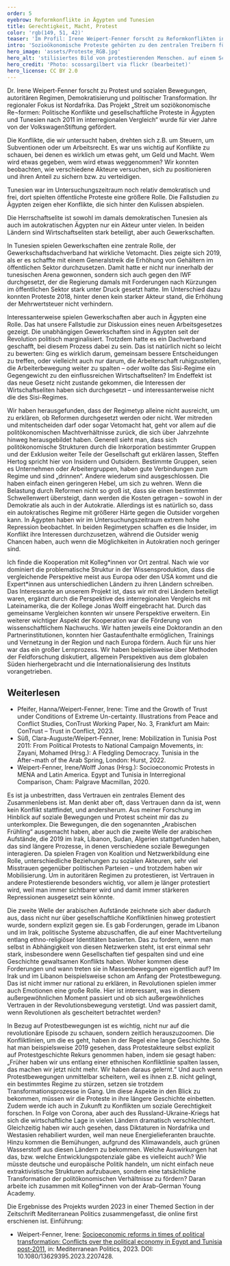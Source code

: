 ```yaml
---
order: 5
eyebrow: Reformkonflikte in Ägypten und Tunesien
title: Gerechtigkeit, Macht, Protest
color: 'rgb(149, 51, 42)'
teaser: 'Im Profil: Irene Weipert-Fenner forscht zu Reformkonflikten in Ägypten und Tunesien. Im Interview spricht sie über Gerechtigkeitsvorstellungen, Machtkämpfe und Unterschiede zwischen Regimetypen.'
intro: 'Sozioökonomische Proteste gehörten zu den zentralen Treibern für die Proteste und Revolutionen des „Arabischen Frühlings“. Doch auch nachdem verschiedene Diktatoren gestürzt wurden, verbesserte sich die Lage für die meisten Menschen nicht. Reformen, die die neuen Regierungen angingen, stießen oft auf heftige Gegenwehr. Irene Weipert-Fenner hat dazu im Projekt „Streit um sozioökonomische Reformen“ geforscht, das 2022 abgeschlossen wurde. Damit fand eine achtjährige Kooperation zwischen Nordafrika- und Lateinamerika-Expert\*innen aus Ägypten, Deutschland und Tunesien ihren Abschluss. '
hero_image: 'assets/Proteste_RGB.jpg'
hero_alt: 'stilisiertes Bild von protestierenden Menschen. auf einem Schild steht Game Over.'
hero_credit: 'Photo: scossargilbert via flickr (bearbeitet)'
hero_license: CC BY 2.0
---
```


<Interview title="Im Gespräch mit Irene Weipert-Fenner">

<InterviewParticipant name="Irene Weipert-Fenner" image="assets/Irene_RGB.png">

Dr. Irene Weipert-Fenner forscht zu Protest und sozialen Bewegungen, autoritären Regimen, Demokratisierung und politischer Transformation. Ihr regionaler Fokus ist Nordafrika. Das Projekt „Streit um soziökonomische Re¬formen: Politische Konflikte und gesellschaftliche Proteste in Ägypten und Tunesien nach 2011 im interregionalen Vergleich“ wurde für vier Jahre von der VolkswagenStiftung gefördert.

</InterviewParticipant>
<InterviewQuestion q="Das 2022 abgeschlossene Forschungsprojekt hat Konflikte um sozioökonomische Reformen analysiert, die in Ägypten und Tunesien in den letzten Jahren ausgetragen wurden, teils mit heftigen Auseinandersetzungen. Worum wurde gestritten?">

Die Konflikte, die wir untersucht haben, drehten sich z.B. um Steuern, um Subventionen oder um Arbeitsrecht. Es war uns wichtig auf Konflikte zu schauen, bei denen es wirklich um etwas geht, um Geld und Macht. Wem wird etwas gegeben, wem wird etwas weggenommen? Wir konnten beobachten, wie verschiedene Akteure versuchen, sich zu positionieren und ihren Anteil zu sichern bzw. zu verteidigen.

Tunesien war im Untersuchungszeitraum noch relativ demokratisch und frei, dort spielten öffentliche Proteste eine größere Rolle. Die Fallstudien zu Ägypten zeigen eher Konflikte, die sich hinter den Kulissen abspielen. 

</InterviewQuestion>
<InterviewQuestion q="Welche Akteure waren in den beiden Ländern zentral und welchen Einfluss konnten sie auf die jeweilige politische Ordnung nehmen?">

Die Herrschaftselite ist sowohl im damals demokratischen Tunesien als auch im autokratischen Ägypten nur ein Akteur unter vielen. In beiden Ländern sind Wirtschaftseliten stark beteiligt, aber auch Gewerkschaften. 

In Tunesien spielen Gewerkschaften eine zentrale Rolle, der Gewerkschaftsdachverband hat wirkliche Vetomacht. Dies zeigte sich 2019, als er es schaffte mit einem Generalstreik die Erhöhung von Gehältern im öffentlichen Sektor durchzusetzen. Damit hatte er nicht nur innerhalb der tunesischen Arena gewonnen, sondern sich auch gegen den IWF durchgesetzt, der die Regierung damals mit Forderungen nach Kürzungen im öffentlichen Sektor stark unter Druck gesetzt hatte. Im Unterschied dazu konnten Proteste 2018, hinter denen kein starker Akteur stand, die Erhöhung der Mehrwertsteuer nicht verhindern.

Interessanterweise spielen Gewerkschaften aber auch in Ägypten eine Rolle. Das hat unsere Fallstudie zur Diskussion eines neuen Arbeitsgesetzes gezeigt. Die unabhängigen Gewerkschaften sind in Ägypten seit der Revolution politisch marginalisiert. Trotzdem hatte es ein Dachverband geschafft, bei diesem Prozess dabei zu sein. Das ist natürlich nicht so leicht zu bewerten: Ging es wirklich darum, gemeinsam bessere Entscheidungen zu treffen, oder vielleicht auch nur darum, die Arbeiterschaft ruhigzustellen, die Arbeiterbewegung weiter zu spalten – oder wollte das Sisi-Regime ein Gegengewicht zu den einflussreichen Wirtschaftseliten? Im Endeffekt ist das neue Gesetz nicht zustande gekommen, die Interessen der Wirtschaftseliten haben sich durchgesetzt – und interessanterweise nicht die des Sisi-Regimes.

</InterviewQuestion>

<InterviewQuestion q="Sie sind bereits auf die unterschiedlichen Regimetypen eingegangen. Welchen Einfluss hat denn der Regimetyp auf die Aussichten von Protestbewegungen? Und lassen sich sozioökonomische Reformen in Autokratien effizienter umsetzen?">

Wir haben herausgefunden, dass der Regimetyp alleine nicht ausreicht, um zu erklären, ob Reformen durchgesetzt werden oder nicht. Wer mitreden und mitentscheiden darf oder sogar Vetomacht hat, geht vor allem auf die politökonomischen Machtverhältnisse zurück, die sich über Jahrzehnte hinweg herausgebildet haben. Generell sieht man, dass sich politökonomische Strukturen durch die Inkorporation bestimmter Gruppen und der Exklusion weiter Teile der Gesellschaft gut erklären lassen, Steffen Hertog spricht hier von Insidern und Outsidern. Bestimmte Gruppen, seien es Unternehmen oder Arbeitergruppen, haben gute Verbindungen zum Regime und sind „drinnen“. Andere wiederum sind ausgeschlossen. Die haben einfach einen geringeren Hebel, um sich zu wehren. Wenn die Belastung durch Reformen nicht so groß ist, dass sie einen bestimmten Schwellenwert übersteigt, dann werden die Kosten getragen – sowohl in der Demokratie als auch in der Autokratie. Allerdings ist es natürlich so, dass ein autokratisches Regime mit größerer Härte gegen die Outsider vorgehen kann. In Ägypten haben wir im Untersuchungszeitraum extrem hohe Repression beobachtet. In beiden Regimetypen schaffen es die Insider, im Konflikt ihre Interessen durchzusetzen, während die Outsider wenig Chancen haben, auch wenn die Möglichkeiten in Autokratien noch geringer sind.

</InterviewQuestion>

<InterviewQuestion q="Sie haben mit einem Team von Forscher\*innen aus verschiedenen Ländern zusammengearbeitet. Wie können wir uns diese Kooperation vorstellen?"> 

Ich finde die Kooperation mit Kolleg\*innen vor Ort zentral. Nach wie vor dominiert die problematische Struktur in der Wissensproduktion, dass die vergleichende Perspektive meist aus Europa oder den USA kommt und die Expert\*innen aus unterschiedlichen Ländern zu ihren Ländern schreiben. Das Interessante an unserem Projekt ist, dass wir mit drei Ländern beteiligt waren, ergänzt durch die Perspektive des interregionalen Vergleichs mit Lateinamerika, die der Kollege Jonas Wolff eingebracht hat. Durch das gemeinsame Vergleichen konnten wir unsere Perspektive erweitern. Ein weiterer wichtiger Aspekt der Kooperation war die Förderung von wissenschaftlichem Nachwuchs. Wir hatten jeweils eine Doktorandin an den Partnerinstitutionen, konnten hier Gastaufenthalte ermöglichen, Trainings und Vernetzung in der Region und nach Europa fördern. Auch für uns hier war das ein großer Lernprozess. Wir haben beispielsweise über Methoden der Feldforschung diskutiert, allgemein Perspektiven aus dem globalen Süden hierhergebracht und die Internationalisierung des Instituts vorangetrieben.
</InterviewQuestion>

<Notes>

## Weiterlesen

- Pfeifer, Hanna/Weipert-Fenner, Irene: Time and the Growth of Trust under Conditions of Extreme Un-certainty. Illustrations from Peace and Conflict Studies, ConTrust Working Paper, No. 3, Frankfurt am Main: ConTrust – Trust in Conflict, 2023. 
- Süß, Clara-Auguste/Weipert-Fenner, Irene: Mobilization in Tunisia Post 2011: From Political Protests to National Campaign Movements, in: Zayani, Mohamed (Hrsg.): A Fledgling Democracy. Tunisia in the After¬math of the Arab Spring, London: Hurst, 2022. 
- Weipert-Fenner, Irene/Wolff Jonas (Hrsg.): Socioeconomic Protests in MENA and Latin America. Egypt and Tunisia in Interregional Comparison, Cham: Palgrave Macmillan, 2020.

</Notes>

<InterviewQuestion q="Mit Protestbewegungen beschäftigen Sie sich auch im Rahmen der Forschungsinitiative ConTrust. Dort untersuchen Sie gemeinsam mit Forscher\*innen von PRIF und der Goethe-Universität Frankfurt am Main, wie Vertrauen in Konflikten entstehen kann. Nun würde man vermutlich denken, dass Proteste eher ein Ausdruck von mangelndem Vertrauen sind. Ist das falsch?">

Es ist ja unbestritten, dass Vertrauen ein zentrales Element des Zusammenlebens ist. Man denkt aber oft, dass Vertrauen dann da ist, wenn kein Konflikt stattfindet, und andersherum. Aus meiner Forschung im Hinblick auf soziale Bewegungen und Protest scheint mir das zu unterkomplex. Die Bewegungen, die den sogenannten „Arabischen Frühling“ ausgemacht haben, aber auch die zweite Welle der arabischen Aufstände, die 2019 im Irak, Libanon, Sudan, Algerien stattgefunden haben, das sind längere Prozesse, in denen verschiedene soziale Bewegungen interagieren. Da spielen Fragen von Koalition und Netzwerkbildung eine Rolle, unterschiedliche Beziehungen zu sozialen Akteuren, sehr viel Misstrauen gegenüber politischen Parteien – und trotzdem haben wir Mobilisierung. Um in autoritären Regimen zu protestieren, ist Vertrauen in andere Protestierende besonders wichtig, vor allem je länger protestiert wird, weil man immer sichtbarer wird und damit immer stärkeren Repressionen ausgesetzt sein könnte. 

Die zweite Welle der arabischen Aufstände zeichnete sich aber dadurch aus, dass nicht nur über gesellschaftliche Konfliktlinien hinweg protestiert wurde, sondern explizit gegen sie. Es gab Forderungen, gerade im Libanon und im Irak, politische Systeme abzuschaffen, die auf einer Machtverteilung entlang ethno-religiöser Identitäten basierten. Das zu fordern, wenn man selbst in Abhängigkeit von diesen Netzwerken steht, ist erst einmal sehr stark, insbesondere wenn Gesellschaften tief gespalten sind und eine Geschichte gewaltsamen Konflikts haben. Woher kommen diese Forderungen und wann treten sie in Massenbewegungen eigentlich auf? Im Irak und im Libanon beispielsweise schon am Anfang der Protestbewegung. Das ist nicht immer nur rational zu erklären, in Revolutionen spielen immer auch Emotionen eine große Rolle. Hier ist interessant, was in diesem außergewöhnlichen Moment passiert und ob sich außergewöhnliches Vertrauen in der Revolutionsbewegung verstetigt. Und was passiert damit, wenn Revolutionen als gescheitert betrachtet werden?

</InterviewQuestion>

<Figure
size="medium"
src="assets/omar-elsharawy-pwMbtwA9LRc-unsplash_ed_RGB_web.jpg"
credit="Photo: Omar Elsharawy, Unsplash, Unsplash License"
alt="stilisiertes Foto von Stadt mit alten Türmen und Hochhäusern">
</Figure>

<InterviewQuestion q="Eine letzte Frage: Womit werden Sie sich in Ihren nächsten Forschungsprojekten beschäftigen?">

In Bezug auf Protestbewegungen ist es wichtig, nicht nur auf die revolutionäre Episode zu schauen, sondern zeitlich herauszuzoomen. Die Konfliktlinien, um die es geht, haben in der Regel eine lange Geschichte. So hat man beispielsweise 2019 gesehen, dass Protestakteure selbst explizit auf Protestgeschichte Rekurs genommen haben, indem sie gesagt haben: „Früher haben wir uns entlang einer ethnischen Konfliktlinie spalten lassen, das machen wir jetzt nicht mehr. Wir haben daraus gelernt.“ Und auch wenn Protestbewegungen unmittelbar scheitern, weil es ihnen z.B. nicht gelingt, ein bestimmtes Regime zu stürzen, setzen sie trotzdem Transformationsprozesse in Gang. Um diese Aspekte in den Blick zu bekommen, müssen wir die Proteste in ihre längere Geschichte einbetten. Zudem werde ich auch in Zukunft zu Konflikten um soziale Gerechtigkeit forschen. In Folge von Corona, aber auch des Russland-Ukraine-Kriegs hat sich die wirtschaftliche Lage in vielen Ländern dramatisch verschlechtert. Gleichzeitig haben wir auch gesehen, dass Diktaturen in Nordafrika und Westasien rehabiliert wurden, weil man neue Energielieferanten brauchte. Hinzu kommen die Bemühungen, aufgrund des Klimawandels, auch grünen Wasserstoff aus diesen Ländern zu bekommen. Welche Auswirkungen hat das, bzw. welche Entwicklungspotenziale gäbe es vielleicht auch? Wie müsste deutsche und europäische Politik handeln, um nicht einfach neue extraktivistische Strukturen aufzubauen, sondern eine tatsächliche Transformation der politökonomischen Verhältnisse zu fördern? Daran arbeite ich zusammen mit Kolleg\*innen von der Arab-German Young Academy. 

</InterviewQuestion>

</Interview>

<Callout eyebrow="Infobox" title="Themed Section mit Beiträgen aus dem Projekt" expandable={false}>

Die Ergebnisse des Projekts wurden 2023 in einer Themed Section in der Zeitschrift Mediterranean Politics zusammengefasst, die online first erschienen ist. Einführung: 

- Weipert-Fenner, Irene: [Socioeconomic reforms in times of political transformation: Conflicts over the political economy in Egypt and Tunisia post-2011](https://www.tandfonline.com/doi/full/10.1080/13629395.2023.2207428), in: Mediterranean Politics, 2023. DOI: 10.1080/13629395.2023.2207428.

</Callout>



